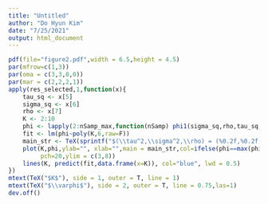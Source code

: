 ```yaml
---
title: "Untitled"
author: "Do Hyun Kim"
date: "7/25/2021"
output: html_document
---
```


```r
pdf(file="figure2.pdf",width = 6.5,height = 4.5)
par(mfrow=c(1,3))
par(oma = c(3,3,0,0))
par(mar = c(2,2,2,1))
apply(res_selected,1,function(x){
    tau_sq <- x[5]
    sigma_sq <- x[6]
    rho <- x[7]
    K <- 2:10
    phi <- lapply(2:nSamp_max,function(nSamp) phi1(sigma_sq,rho,tau_sq,nSamp,M)) %>% unlist()
    fit <- lm(phi~poly(K,6,raw=F))
    main_str <- TeX(sprintf("$(\\tau^2,\\sigma^2,\\rho) = (%0.2f,%0.2f,%0.2f)$",tau_sq,sigma_sq,rho))
    plot(K,phi,ylab="", xlab="",main = main_str,col=ifelse(phi==max(phi),"red","black"),
         pch=20,ylim = c(3,8))
    lines(K, predict(fit,data.frame(x=K)), col="blue", lwd = 0.5)
})
mtext(TeX("$K$"), side = 1, outer = T, line = 1)
mtext(TeX("$\\varphi$"), side = 2, outer = T, line = 0.75,las=1)
dev.off()
```
